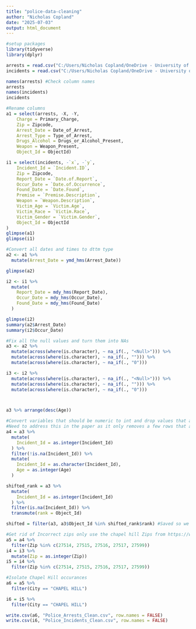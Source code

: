 ---
title: "police-data-cleaning"
author: "Nicholas Copland"
date: "2025-07-03"
output: html_document
---

```{r setup, include = FALSE}
#setup packages
library(tidyverse)
library(dplyr)

```


```{r}
arrests = read.csv("C:/Users/Nicholas Copland/OneDrive - University of North Carolina at Chapel Hill/STOR_320/Final/data/Police_Arrests_Made.csv")
incidents = read.csv("C:/Users/Nicholas Copland/OneDrive - University of North Carolina at Chapel Hill/STOR_320/Final/data/Police_Incident_Reports.csv")
```

```{r}
names(arrests) #Check column names
arrests
names(incidents)
incidents
```

```{r}
#Rename columns
a1 = select(arrests, -X, -Y,
    Charge = Primary_Charge,
    Zip = Zipcode,
    Arrest_Date = Date_of_Arrest,
    Arrest_Type = Type_of_Arrest,
    Drugs_Alcohol = Drugs_or_Alcohol_Present,
    Weapon = Weapon_Present,
    Object_Id = ObjectId)

i1 = select(incidents, -`x`, -`y`,
    Incident_Id = `Incident.ID`,
    Zip = Zipcode,
    Report_Date = `Date.of.Report`,
    Occur_Date = `Date.of.Occurrence`,
    Found_Date = `Date.Found`,
    Premise = `Premise.Description`,
    Weapon = `Weapon.Description`,
    Victim_Age = `Victim.Age`,
    Victim_Race = `Victim.Race`,
    Victim_Gender = `Victim.Gender`,
    Object_Id = ObjectId
)
glimpse(a1)
glimpse(i1)
```

```{r}
#Convert all dates and times to dttm type
a2 <- a1 %>%
  mutate(Arrest_Date = ymd_hms(Arrest_Date))

glimpse(a2)

i2 <- i1 %>%
  mutate(
    Report_Date = mdy_hms(Report_Date),
    Occur_Date = mdy_hms(Occur_Date),
    Found_Date = mdy_hms(Found_Date)
  )

glimpse(i2)
summary(a2$Arrest_Date)
summary(i2$Occur_Date)

```

```{r}
#Fix all the null values and turn them into NAs
a3 <- a2 %>%
  mutate(across(where(is.character), ~ na_if(., "<Null>"))) %>%
  mutate(across(where(is.character), ~ na_if(., ""))) %>%
  mutate(across(where(is.character), ~ na_if(., "0")))

i3 <- i2 %>%
  mutate(across(where(is.character), ~ na_if(., "<Null>"))) %>%
  mutate(across(where(is.character), ~ na_if(., ""))) %>%
  mutate(across(where(is.character), ~ na_if(., "0")))



a3 %>% arrange(desc(Age))
```

```{r}
#Convert variables that should be numeric to int and drop values that are alphabetical
#Need to address this in the paper as it only removes a few rows that are unusable in our project
a4 = a3 %>%
  mutate(
    Incident_Id = as.integer(Incident_Id)
  ) %>%
  filter(!is.na(Incident_Id)) %>%
  mutate(
    Incident_Id = as.character(Incident_Id),
    Age = as.integer(Age)
  )

shifted_rank = a3 %>%
  mutate(
    Incident_Id = as.integer(Incident_Id)
  ) %>%
  filter(is.na(Incident_Id)) %>%
  transmute(rank = Object_Id)

shifted = filter(a3, a3$Object_Id %in% shifted_rank$rank) #Saved so we can show that we only got rid of 237 unusable rows.

```

```{r}
#Get rid of Incorrect zips only use the chapel hill Zips from https://www.zip-codes.com/city/nc-chapel-hill.asp
a5 = a4 %>%
  filter(Zip %in% c(27514, 27515, 27516, 27517, 27599))
i4 = i3 %>%
  mutate(Zip = as.integer(Zip))
i5 = i4 %>%
  filter(Zip %in% c(27514, 27515, 27516, 27517, 27599))

#Isolate Chapel Hill occurances
a6 = a5 %>%
  filter(City == "CHAPEL HILL")

i6 = i5 %>%
  filter(City == "CHAPEL HILL")
```

```{r}
write.csv(a6, "Police_Arrests_Clean.csv", row.names = FALSE)
write.csv(i6, "Police_Incidents_Clean.csv", row.names = FALSE)
```



